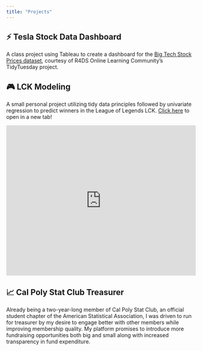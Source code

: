 ```yaml
---
title: "Projects"
---
```


## ⚡ Tesla Stock Data Dashboard
A class project using Tableau to create a dashboard for the [Big Tech Stock Prices dataset](https://github.com/rfordatascience/tidytuesday/blob/master/data/2023/2023-02-07/readme.md), courtesy of R4DS Online Learning Community's TidyTuesday project.

<script type="module" src="https://public.tableau.com/javascripts/api/tableau.embedding.3.latest.min.js"></script>

<script type='module' src='https://us-west-2b.online.tableau.com/javascripts/api/tableau.embedding.3.latest.min.js'></script><tableau-viz id='tableau-viz' src='https://us-west-2b.online.tableau.com/t/emilyarobinson/views/StockDataDashboard_16861161150070/Dashboard1' hide-tabs toolbar='top' device='default' ></tableau-viz>
</tableau-viz>


## 🎮 LCK Modeling
A small personal project utilizing tidy data principles followed by univariate regression to predict winners in the League of Legends LCK. [Click here](https://rjimenezdata.github.io/LCKModeling/League-of-Legends.html) to open in a new tab! 

![](https://rjimenezdata.github.io/LCKModeling/League-of-Legends.html){width=100% height="400"}

## 📈 Cal Poly Stat Club Treasurer
Already being a two-year-long member of Cal Poly Stat Club, an official student chapter of the American Statistical Association, I was driven to run for treasurer by my desire to engage better with other members while improving membership quality. My platform promises to introduce more fundraising opportunities both big and small along with increased transparency in fund expenditure.